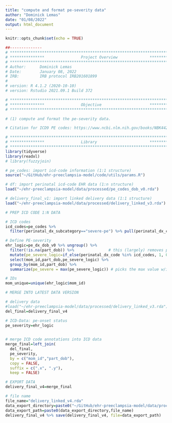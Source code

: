 ```yaml
---
title: "compute and format pe-severity data"
author: "Dominick Lemas"
date: "01/08/2022"
output: html_document
---
```


```r
knitr::opts_chunk$set(echo = TRUE)
```

```r
##-------------- 
# **************************************************************************** #
# ***************                Project Overview              *************** #
# **************************************************************************** #
# Author:      Dominick Lemas
# Date:        January 08, 2022
# IRB:         IRB protocol IRB201601899  
#
# version: R 4.1.2 (2020-10-10)
# version: Rstudio 2021.09.1 Build 372  

# **************************************************************************** #
# ***************                Objective                     *************** #
# **************************************************************************** #

# (1) compute and format the pe-severity data.

# Citation for ICD9 PE codes: https://www.ncbi.nlm.nih.gov/books/NBK442039/table/sb222.t7/

```


```r
# **************************************************************************** #
# ***************                Library                       *************** #
# **************************************************************************** #
library(tidyverse)
library(readxl)
# library(fuzzyjoin)

```

```r

# pe_codes: import icd-code information (1:1 structure)
source("~/GitHub/ehr-preeclampsia-model/code/utils/params.R")

# df: import perinatal icd-code EHR data (1:n structure)
load("~/ehr-preeclampsia-model/data/processed/pe_codes_dob_v0.rda")

# delivery_final_v1: import linked delivery data (1:1 structure)
load("~/ehr-preeclampsia-model/data/processed/delivery_linked_v3.rda")

```

```r

# PREP ICD CODE 1:N DATA

# ICD codes
icd_codes=pe_codes %>%
  filter(perinatal_dx_subcategory=="severe-pe") %>% pull(perinatal_dx_code)

# Define PE-severity
ehr_logic=pe_dx_dob_v0 %>% ungroup() %>%
  filter(!is.na(part_dob)) %>%               # this (largely) removes postnatal codes
  mutate(pe_severe_logic=if_else(perinatal_dx_code %in% icd_codes, 1, 0))  %>%
  select(mom_id,part_dob,pe_severe_logic) %>% 
  group_by(mom_id,part_dob) %>% 
  summarize(pe_severe = max(pe_severe_logic)) # picks the max value w/in mom-id/DOB

# IDs
mom_unique=unique(ehr_logic$mom_id)

```


```r

# MERGE INTO LATEST DATA VERSION 

# delivery data
#load("~/ehr-preeclampsia-model/data/processed/delivery_linked_v3.rda")
del_final=delivery_final_v4

# ICD-Data: pe-onset status
pe_severity=ehr_logic
  

# merge ICD code annotations into ICD data
merge_final=left_join(
  del_final,
  pe_severity,
  by = c("mom_id","part_dob"),
  copy = FALSE,
  suffix = c(".x", ".y"),
  keep = FALSE) 

# EXPORT DATA
delivery_final_v4=merge_final

# file name
file_name="delivery_linked_v4.rda"
data_export_directory=paste0("~/GitHub/ehr-preeclampsia-model/data/processed/") 
data_export_path=paste0(data_export_directory,file_name)
delivery_final_v4 %>% save(delivery_final_v4, file=data_export_path)

```


